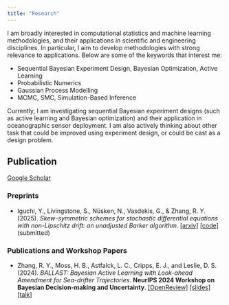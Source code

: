 ```yaml
---
title: "Research"
---
```


I am broadly interested in computational statistics and machine learning methodologies, and their applications in scientific and engineering disciplines. In particular, I aim to develop methodologies with strong relevance to applications. Below are some of the keywords that interest me: 

- Sequential Bayesian Experiment Design, Bayesian Optimization, Active Learning
- Probabilistic Numerics
- Gaussian Process Modelling
- MCMC, SMC, Simulation-Based Inference

Currently, I am investigating sequential Bayesian experiment designs (such as active learning and Bayesian optimization) and their application in oceanographic sensor deployment. I am also actively thinking about other task that could be improved using experiment design, or could be cast as a design problem.   

## Publication

[Google Scholar](https://scholar.google.co.uk/citations?user=iSgEv0cAAAAJ&hl=en)
      
### Preprints

- Iguchi, Y., Livingstone, S., Nüsken, N., Vasdekis, G., & Zhang, R. Y. (2025). *Skew-symmetric schemes for stochastic differential equations with non-Lipschitz drift: an unadjusted Barker algorithm.* [[arxiv]](https://arxiv.org/abs/2405.14373) [[code]](https://github.com/ShuSheng3927/skew_symmetric_SDE) (submitted)


### Publications and Workshop Papers

- Zhang, R. Y., Moss, H. B., Astfalck, L. C., Cripps, E. J., and Leslie, D. S. (2024). *BALLAST: Bayesian Active Learning with Look-ahead Amendment for Sea-drifter Trajectories*. **NeurIPS 2024 Workshop on Bayesian Decision-making and Uncertainty**. [[OpenReview]](https://openreview.net/pdf?id=sKjBnOQwtO) [[slides]](files/BALLAST_workshop.pptx) [[talk]](https://youtu.be/1W5YQzI1yaQ?si=zLQn13T3Xn0lcBgv) 